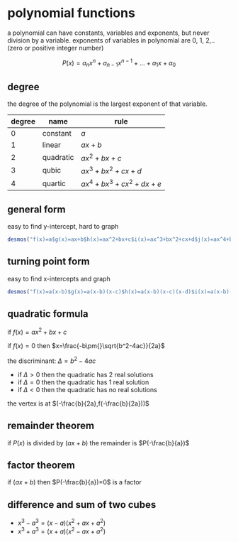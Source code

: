 # polynomial functions

a polynomial can have constants, variables and exponents, but never division by a variable. exponents of variables in polynomial are 0, 1, 2,.. (zero or positive integer number)

$$P(x)=a_nx^n+a_{n-1}x^{n-1}+...+a_1x+a_0$$

## degree

the degree of the polynomial is the largest exponent of that variable.

| degree | name      | rule                  |
| ------ | --------- | --------------------- |
| 0      | constant  | $a$                   |
| 1      | linear    | $ax+b$                |
| 2      | quadratic | $ax^2+bx+c$           |
| 3      | qubic     | $ax^3+bx^2+cx+d$      |
| 4      | quartic   | $ax^4+bx^3+cx^2+dx+e$ |

## general form

easy to find y-intercept, hard to graph

```{r echo=FALSE}
desmos("f(x)=a$g(x)=ax+b$h(x)=ax^2+bx+c$i(x)=ax^3+bx^2+cx+d$j(x)=ax^4+bx^3+cx^2+dx+e$a=-2$b=4$c=-2$d=3$e=-3")
```

## turning point form

easy to find x-intercepts and graph

```{r echo=FALSE}
desmos("f(x)=a(x-b)$g(x)=a(x-b)(x-c)$h(x)=a(x-b)(x-c)(x-d)$i(x)=a(x-b)(x-c)(x-d)(x-e)$a=-2$b=0$c=-3$d=-4$e=-1")
```

## quadratic formula

if $f(x)=ax^2+bx+c$

if $f(x)=0$ then $x=\frac{-b\pm{}\sqrt{b^2-4ac}}{2a}$

the discriminant: $\Delta=b^2-4ac$

- if $\Delta>0$ then the quadratic has 2 real solutions
- if $\Delta=0$ then the quadratic has 1 real solution
- if $\Delta<{}0$ then the quadratic has no real solutions

the vertex is at $(-\frac{b}{2a},f(-\frac{b}{2a}))$

## remainder theorem

if $P(x)$ is divided by $(ax+b)$ the remainder is $P(-\frac{b}{a})$

## factor theorem

if $(ax+b)$ then $P(-\frac{b}{a})=0$ is a factor

## difference and sum of two cubes

- $x^3-a^3=(x-a)(x^2+ax+a^2)$
- $x^3+a^3=(x+a)(x^2-ax+a^2)$